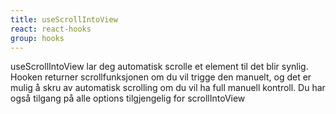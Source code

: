 ```yaml
---
title: useScrollIntoView
react: react-hooks
group: hooks
---
```



<Ingress>
    useScrollIntoView lar deg automatisk scrolle et element til det blir synlig.
    Hooken returner scrollfunksjonen om du vil trigge den manuelt, og det er
    mulig å skru av automatisk scrolling om du vil ha full manuell kontroll. Du
    har også tilgang på alle options tilgjengelig for scrollIntoView
</Ingress>

<ComponentExample title="useScrollIntoView" component={ScrollIntoViewExample} />
